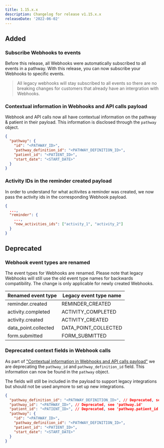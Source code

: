 ```yaml
---
title: 1.15.x.x
description: Changelog for release v1.15.x.x
releaseDate: '2022-06-02'
---
```


## Added

### Subscribe Webhooks to events

Before this release, all Webhooks were automatically subscribed to all events in a pathway. With this release, you can now subscribe your Webhooks to specific events.

> All legacy webhooks will stay subscribed to all events so there are no breaking changes for customers that already have an intergration with Webhooks.

### Contextual information in Webhooks and API calls payload

Webhook and API calls now all have contextual information on the pathway & patient in their payload. This information is disclosed through the `pathway` object.

```json
{
  "pathway": {
    "id": "<PATHWAY_ID>",
    "pathway_definition_id": "<PATHWAY_DEFINITION_ID>",
    "patient_id": "<PATIENT_ID>",
    "start_date": "<START_DATE>"
  }
}
```

### Activity IDs in the reminder created payload

In order to understand for what acitivites a reminder was created, we now pass the activity ids in the corresponding Webhook payload.

```json
{
  ...,
  "reminder": {
    ...,
    "new_activities_ids": ["activity_1", "activity_2"]
  }
}
```

## Deprecated

### Webhook event types are renamed

The event types for Webhooks are renamed. Please note that legacy Webhooks will still use the old event type names for backwards compatibility. The change is only applicable for newly created Webhooks.

<div className="table-wrapper">
  <table>
    <thead>
      <tr>
        <th>Renamed event type</th>
        <th>Legacy event type name</th>
      </tr>
    </thead>
    <tbody>
      <tr>
        <td>reminder.created</td>
        <td>REMINDER_CREATED</td>
      </tr>
      <tr>
        <td>activity.completed</td>
        <td>ACTIVITY_COMPLETED</td>
      </tr>
      <tr>
        <td>activity.created</td>
        <td>ACTIVITY_CREATED</td>
      </tr>
      <tr>
        <td>data_point.collected</td>
        <td>DATA_POINT_COLLECTED</td>
      </tr>
      <tr>
        <td>form.submitted</td>
        <td>FORM_SUBMITTED</td>
      </tr>
    </tbody>
  </table>
</div>

### Deprecated context fields in Webhook calls

As part of ["Contextual information in Webhooks and API calls payload"](#contextual-information-in-webhooks-and-api-calls-payload) we are deprecating the `pathway_id` and `pathway_definition_id` field. This information can now be found in the `pathway` object.

The fields will still be included in the payload to support legacy integrations but should not be used anymore to set up new integrations.

```json
{
  "pathway_definition_id": "<PATHWAY_DEFINITION_ID>", // Deprecated, see 'pathway.pathway_definition_id'
  "pathway_id": "<PATHWAY_ID>", // Deprecated, see 'pathway.id'
  "patient_id": "<PATIENT_ID>", // Deprecated, see 'pathway.patient_id'
  "pathway": {
    "id": "<PATHWAY_ID>",
    "pathway_definition_id": "<PATHWAY_DEFINITION_ID>",
    "patient_id": "<PATIENT_ID>",
    "start_date": "<START_DATE>"
  }
}
```
